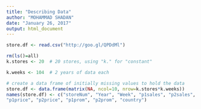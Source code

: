 ```yaml
---
title: "Describing Data"
author: "MOHAMMAD SHADAN"
date: "January 26, 2017"
output: html_document
---
```


```r
store.df <- read.csv("http://goo.gl/QPDdMl")
```


```r
rm(ls()=all)
k.stores <- 20  # 20 stores, using "k." for "constant"

k.weeks <- 104  # 2 years of data each

# create a data frame of initially missing values to hold the data
store.df <- data.frame(matrix(NA, ncol=10, nrow=k.stores*k.weeks))
names(store.df) <- c("storeNum", "Year", "Week", "p1sales", "p2sales",
"p1price", "p2price", "p1prom", "p2prom", "country")
```

